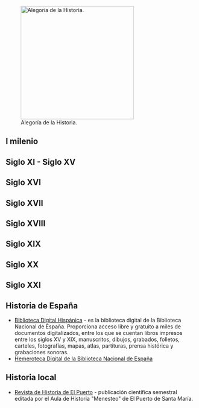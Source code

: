 {{header|1=Historia}}
[[File:historia.jpg|thumb|right|300px|Alegoría de la Historia.]]

== I milenio ==

== Siglo XI - Siglo XV ==

== Siglo XVI ==

== Siglo XVII ==

== Siglo XVIII ==

== Siglo XIX ==


== Siglo XX ==


== Siglo XXI ==


== Historia de España ==

* [http://www.bne.es/es/Catalogos/BibliotecaDigitalHispanica/Inicio/index.html Biblioteca Digital Hispánica] - es la biblioteca digital de la Biblioteca Nacional de España. Proporciona acceso libre y gratuito a miles de documentos digitalizados, entre los que se cuentan libros impresos entre los siglos XV y XIX, manuscritos, dibujos, grabados, folletos, carteles, fotografías, mapas, atlas, partituras, prensa histórica y grabaciones sonoras.
* [http://www.bne.es/es/Catalogos/HemerotecaDigital/ Hemeroteca Digital de la Biblioteca Nacional de España]

== Historia local ==

* [http://www.revistadehistoriade-elpuerto.org Revista de Historia de El Puerto] - publicación científica semestral editada por el Aula de Historia "Menesteo" de El Puerto de Santa María.

{{historia}}
{{footer}}
